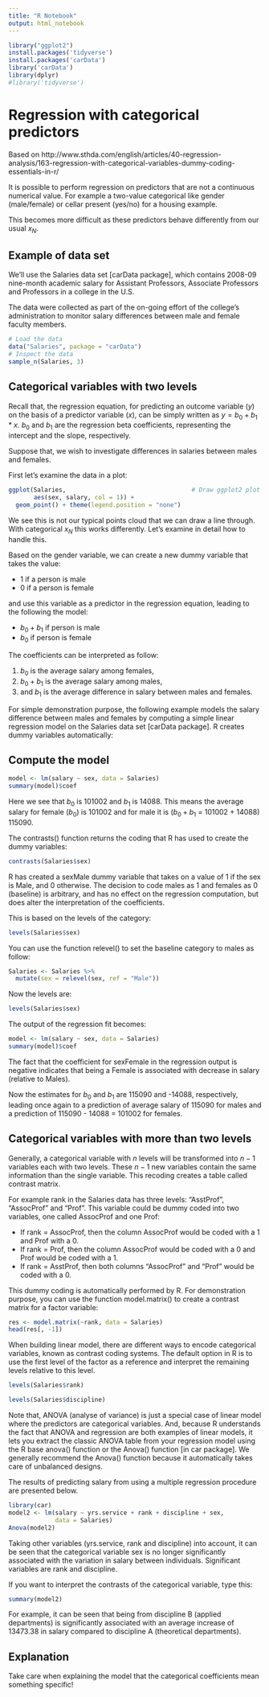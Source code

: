 ```yaml
---
title: "R Notebook"
output: html_notebook
---
```


```r
library("ggplot2")
install.packages('tidyverse')
install.packages('carData')
library('carData')
library(dplyr)
#library('tidyverse')
```

# Regression with categorical predictors

Based on http://www.sthda.com/english/articles/40-regression-analysis/163-regression-with-categorical-variables-dummy-coding-essentials-in-r/

It is possible to perform regression on predictors that are not a continuous numerical value. For example a two-value categorical like gender (male/female) or cellar present (yes/no) for a housing example.

This becomes more difficult as these predictors behave differently from our usual $x_N$.

## Example of data set

We'll use the Salaries data set [carData package], which contains 2008-09 nine-month academic salary for Assistant Professors, Associate Professors and Professors in a college in the U.S.

The data were collected as part of the on-going effort of the college's administration to monitor salary differences between male and female faculty members.

```r
# Load the data
data("Salaries", package = "carData")
# Inspect the data
sample_n(Salaries, 3)
```

## Categorical variables with two levels

Recall that, the regression equation, for predicting an outcome variable ($y$) on the basis of a predictor variable ($x$), can be simply written as $y = b_0 + b_1*x$. $b_0$ and $b_1$ are the regression beta coefficients, representing the intercept and the slope, respectively.

Suppose that, we wish to investigate differences in salaries between males and females.

First let's examine the data in a plot:

```r
ggplot(Salaries,                                   # Draw ggplot2 plot
       aes(sex, salary, col = 1)) +
  geom_point() + theme(legend.position = "none")
```

We see this is not our typical points cloud that we can draw a line through. With categorical $x_N$ this works differently. Let's examine in detail how to handle this.

Based on the gender variable, we can create a new dummy variable that takes the value:

-   1 if a person is male
-   0 if a person is female

and use this variable as a predictor in the regression equation, leading to the following the model:

-   $b_0 + b_1$ if person is male
-   $b_0$ if person is female

The coefficients can be interpreted as follow:

1.  $b_0$ is the average salary among females,
2.  $b_0 + b_1$ is the average salary among males,
3.  and $b_1$ is the average difference in salary between males and females.

For simple demonstration purpose, the following example models the salary difference between males and females by computing a simple linear regression model on the Salaries data set [carData package]. R creates dummy variables automatically:

## Compute the model

```r
model <- lm(salary ~ sex, data = Salaries)
summary(model)$coef

```

Here we see that $b_0$ is 101002 and $b_1$ is 14088. This means the average salary for female ($b_0$) is 101002 and for male it is ($b_0+b_1$ = 101002 + 14088) 115090.

The contrasts() function returns the coding that R has used to create the dummy variables:

```r
contrasts(Salaries$sex)
```

R has created a sexMale dummy variable that takes on a value of 1 if the sex is Male, and 0 otherwise. The decision to code males as 1 and females as 0 (baseline) is arbitrary, and has no effect on the regression computation, but does alter the interpretation of the coefficients.

This is based on the levels of the category:

```r
levels(Salaries$sex)
```

You can use the function relevel() to set the baseline category to males as follow:

```r
Salaries <- Salaries %>%
  mutate(sex = relevel(sex, ref = "Male"))
```

Now the levels are:

```r
levels(Salaries$sex)
```

The output of the regression fit becomes:

```r
model <- lm(salary ~ sex, data = Salaries)
summary(model)$coef
```

The fact that the coefficient for sexFemale in the regression output is negative indicates that being a Female is associated with decrease in salary (relative to Males).

Now the estimates for $b_0$ and $b_1$ are 115090 and -14088, respectively, leading once again to a prediction of average salary of 115090 for males and a prediction of 115090 - 14088 = 101002 for females.

## Categorical variables with more than two levels

Generally, a categorical variable with $n$ levels will be transformed into $n-1$ variables each with two levels. These $n-1$ new variables contain the same information than the single variable. This recoding creates a table called contrast matrix.

For example rank in the Salaries data has three levels: "AsstProf", "AssocProf" and "Prof". This variable could be dummy coded into two variables, one called AssocProf and one Prof:

-   If rank = AssocProf, then the column AssocProf would be coded with a 1 and Prof with a 0.
-   If rank = Prof, then the column AssocProf would be coded with a 0 and Prof would be coded with a 1.
-   If rank = AsstProf, then both columns "AssocProf" and "Prof" would be coded with a 0.

This dummy coding is automatically performed by R. For demonstration purpose, you can use the function model.matrix() to create a contrast matrix for a factor variable:

```r
res <- model.matrix(~rank, data = Salaries)
head(res[, -1])
```

When building linear model, there are different ways to encode categorical variables, known as contrast coding systems. The default option in R is to use the first level of the factor as a reference and interpret the remaining levels relative to this level.

```r
levels(Salaries$rank)
```

```r
levels(Salaries$discipline)
```

Note that, ANOVA (analyse of variance) is just a special case of linear model where the predictors are categorical variables. And, because R understands the fact that ANOVA and regression are both examples of linear models, it lets you extract the classic ANOVA table from your regression model using the R base anova() function or the Anova() function [in car package]. We generally recommend the Anova() function because it automatically takes care of unbalanced designs.

The results of predicting salary from using a multiple regression procedure are presented below.

```r
library(car)
model2 <- lm(salary ~ yrs.service + rank + discipline + sex,
             data = Salaries)
Anova(model2)
```

Taking other variables (yrs.service, rank and discipline) into account, it can be seen that the categorical variable sex is no longer significantly associated with the variation in salary between individuals. Significant variables are rank and discipline.

If you want to interpret the contrasts of the categorical variable, type this:

```r
summary(model2)
```

For example, it can be seen that being from discipline B (applied departments) is significantly associated with an average increase of 13473.38 in salary compared to discipline A (theoretical departments).

## Explanation

Take care when explaining the model that the categorical coefficients mean something specific!
